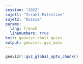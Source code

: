 ```yaml
---
session: "2022"
sujet1: "Israël-Palestine"
sujet2: "Russie"
params:
  lang: french
  linenumbers: true
knit: geovizr::knit_quiet
output: geovizr::gvz_matu
---
```


```r
geovizr::gvz_global_opts_chunk()
```

